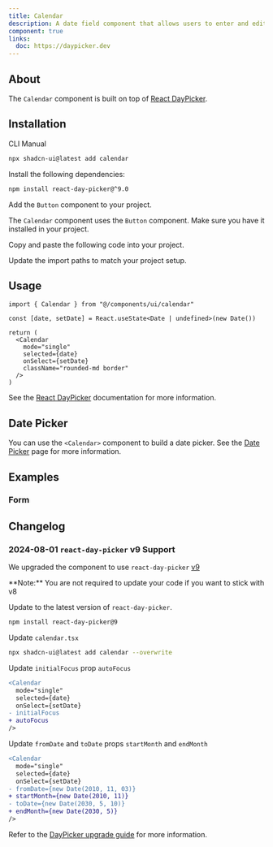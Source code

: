 ```yaml
---
title: Calendar
description: A date field component that allows users to enter and edit date.
component: true
links:
  doc: https://daypicker.dev
---
```


<ComponentPreview name="calendar-demo" />

## About

The `Calendar` component is built on top of [React DayPicker](https://daypicker.dev).

## Installation

<Tabs defaultValue="cli">

<TabsList>
  <TabsTrigger value="cli">CLI</TabsTrigger>
  <TabsTrigger value="manual">Manual</TabsTrigger>
</TabsList>
<TabsContent value="cli">

```bash
npx shadcn-ui@latest add calendar
```

</TabsContent>

<TabsContent value="manual">

<Steps>

<Step>Install the following dependencies:</Step>

```bash
npm install react-day-picker@^9.0
```

<Step>Add the `Button` component to your project.</Step>

The `Calendar` component uses the `Button` component. Make sure you have it installed in your project.

<Step>Copy and paste the following code into your project.</Step>

<ComponentSource name="calendar" />

<Step>Update the import paths to match your project setup.</Step>

</Steps>

</TabsContent>

</Tabs>

## Usage

```tsx
import { Calendar } from "@/components/ui/calendar"
```

```tsx
const [date, setDate] = React.useState<Date | undefined>(new Date())

return (
  <Calendar
    mode="single"
    selected={date}
    onSelect={setDate}
    className="rounded-md border"
  />
)
```

See the [React DayPicker](https://daypicker.dev) documentation for more information.

## Date Picker

You can use the `<Calendar>` component to build a date picker. See the [Date Picker](/docs/components/date-picker) page for more information.

## Examples

### Form

<ComponentPreview name="calendar-form" />


## Changelog

### 2024-08-01 `react-day-picker` v9 Support

We upgraded the component to use `react-day-picker` [v9](https://daypicker.dev/upgrading)

<Callout className="mt-6">
  **Note:** You are not required to update your code if you want to stick with v8
</Callout>

<Steps>

<Step>Update to the latest version of `react-day-picker`.</Step>

```bash
npm install react-day-picker@9
```

<Step>Update `calendar.tsx`</Step>

```bash
npx shadcn-ui@latest add calendar --overwrite
```

<Step>Update `initialFocus` prop `autoFocus`</Step>

```diff showLineNumbers title="calendar-demo.tsx" {5-6}
<Calendar
  mode="single"
  selected={date}
  onSelect={setDate}
- initialFocus
+ autoFocus
/>
```

<Step>Update `fromDate` and `toDate` props `startMonth` and `endMonth`</Step>

```diff showLineNumbers title="calendar-demo.tsx" {5-8}
<Calendar
  mode="single"
  selected={date}
  onSelect={setDate}
- fromDate={new Date(2010, 11, 03)}
+ startMonth={new Date(2010, 11)}
- toDate={new Date(2030, 5, 10)}
+ endMonth={new Date(2030, 5)}
/>
```

Refer to the [DayPicker upgrade guide](https://daypicker.dev/upgrading) for more information.

</Steps>
